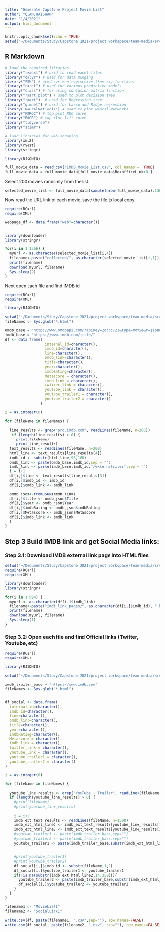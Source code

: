 ```yaml
---
title: "Generate Capstone Project Movie List"
author: "QIAN,HAISHAN"
date: "1/4/2021"
output: html_document
---
```


```r
knitr::opts_chunk$set(echo = TRUE)
setwd("~/Documents/Study/Capstone 2021/project workspace/team-media/src/R")
```

## R Markdown


```r
# load the required libraries
library("readxl") # used to read excel files
library("dplyr") # used for data munging 
library("FNN") # used for knn regression (knn.reg function)
library("caret") # used for various predictive models
library("class") # for using confusion matrix function
library("rpart.plot") # used to plot decision tree
library("rpart")  # used for Regression tree
library("glmnet") # used for Lasso and Ridge regression
library('NeuralNetTools') # used to plot Neural Networks
library("PRROC") # top plot ROC curve
library("ROCR") # top plot lift curve
library("tidyverse")
library("skimr")

# load libraries for web scraping
library(xml2)
library(rvest)
library(stringr)

library(RJSONIO)

```

```r
full_movie_data = read_csv("IMDB_Movie_List.csv", col_names =  TRUE)
full_movie_data = full_movie_data[full_movie_data$BoxofficeLink>0,]

```

Select 200 movies randomly from the list.
```r
selected_movie_list <- full_movie_data[sample(nrow(full_movie_data),1366),]
```

Now read the URL link of each movie, save the file to local copy.
```r

require(RCurl)
require(XML)

webpage_df <- data.frame("web"=character())


library(downloader)
library(stringr)

for(i in 1:1366) {
  myurl <- as.character(selected_movie_list[i,4])
  filename<-paste("collected/", as.character(selected_movie_list[i,1]), as.character(selected_movie_list[i,2]), ".html", sep="")
  print(filename)
  download(myurl, filename)
  Sys.sleep(2)
}


```


Next open each file and find IMDB id

```r
require(RCurl)
require(XML)

library(RJSONIO)

setwd("~/Documents/Study/Capstone 2021/project workspace/team-media/src/R/collected")
fileNames <- Sys.glob("*.html")

omdb_base = "http://www.omdbapi.com/?apikey=2dcdc723&type=movie&r=json&i="
imdb_base = "https://www.imdb.com/title/"
df <- data.frame(
                  internal_id=character(),
                  imdb_id=character(),
                  line=character(),
                  omdb_link=character(),
                  title=character(),
                  year=character(),
                  imdbRating=character(),
                  Metascore = character(),
                  imdb_link = character(),
                  twitter_link = character(),
                  youtube_link = character(),
                  youtube_trailer1 = character(),
                  youtube_trailer2 = character()
                )

i = as.integer(0)

for (fileName in fileNames) {
  
  line_results <- grep("pro.imdb.com", readLines(fileName, n=200))
   if (length(line_results) > 0) { 
     print(fileName)
     print(line_results)
  text_results <- readLines(fileName, n=200)
  html_line <- text_results[line_results[4]]
  imdb_id <- substr(html_line,98,106)
  omdb_link <- paste(omdb_base,imdb_id,sep = "")
  imdb_link <- paste(imdb_base,imdb_id,"/externalsites",sep = "")
  i = i+1
  df[i,]$line <- text_results[line_results[3]]
  df[i,]$imdb_id <- imdb_id
  df[i,]$omdb_link <- omdb_link
  
  omdb_json<-fromJSON(omdb_link)
  df[i,]$title <- omdb_json$Title
  df[i,]$year <- omdb_json$Year
  df[i,]$imdbRating <- omdb_json$imdbRating
  df[i,]$Metascore <- omdb_json$Metascore
  df[i,]$imdb_link <- imdb_link
  }
}
```

## Step 3 Build IMDB link and get Social Media links:

### Step 3.1: Download IMDB external link page into HTML files

```r

setwd("~/Documents/Study/Capstone 2021/project workspace/team-media/src/R")
require(RCurl)
require(XML)

library(downloader)
library(stringr)

for(i in 1:594) {
  myurl <- as.character(df[i,]$imdb_link)
  filename<-paste("imdb_link_pages/", as.character(df[i,]$imdb_id), ".html", sep="")
  print(filename)
  download(myurl, filename)
  Sys.sleep(1)
}

```
### Step 3.2: Open each file and find Official links (Twitter, Youtube, etc)

```r

require(RCurl)
require(XML)

library(RJSONIO)

setwd("~/Documents/Study/Capstone 2021/project workspace/team-media/src/R/imdb_link_pages")

imdb_trailer_base = "https://www.imdb.com"
fileNames <- Sys.glob("*.html")


df_social <- data.frame(
  internal_id=character(),
  imdb_id=character(),
  line=character(),
  omdb_link=character(),
  title=character(),
  year=character(),
  imdbRating=character(),
  Metascore = character(),
  imdb_link = character(),
  twitter_link = character(),
  youtube_link = character(),
  youtube_trailer1 = character(),
  youtube_trailer2 = character()
)

i = as.integer(0)

for (fileName in fileNames) {
  
  youtube_line_results <- grep("YouTube - Trailer", readLines(fileName, n=1500), ignore.case=TRUE)
  if (length(youtube_line_results) > 0) { 
    #print(fileName)
    #print(youtube_line_results)
    
    i = i+1
    imdb_ext_text_results <- readLines(fileName, n=1500)
    imdb_ext_html_line1 <- imdb_ext_text_results[youtube_line_results[1]-1]
    imdb_ext_html_line2 <- imdb_ext_text_results[youtube_line_results[2]-1]
    #youtube_trailer1 <- paste(imdb_trailer_base,sep="")
    #youtube_trailer2 <- paste(imdb_trailer_base,sep="")
    youtube_trailer1 <- paste(imdb_trailer_base,substr(imdb_ext_html_line1,14,350),sep="")
    
    
    #print(youtube_trailer1)
    #print(youtube_trailer2)
    df_social[i,]$imdb_id <- substr(fileName,1,9)
    df_social[i,]$youtube_trailer1 <- youtube_trailer1
    if(!is.na(substr(imdb_ext_html_line2,14,350))){
      youtube_trailer2 <- paste(imdb_trailer_base,substr(imdb_ext_html_line2,14,350),sep="")
      df_social[i,]$youtube_trailer2 <- youtube_trailer2  
    }
  }   
}

```

```r



filename1 <- "MovieList1"
filename2 <- "SocialLink1"

write.csv(df, paste(filename1, ".csv",sep=""), row.names=FALSE)
write.csv(df_social, paste(filename2, ".csv", sep=""), row.names=FALSE)

```

